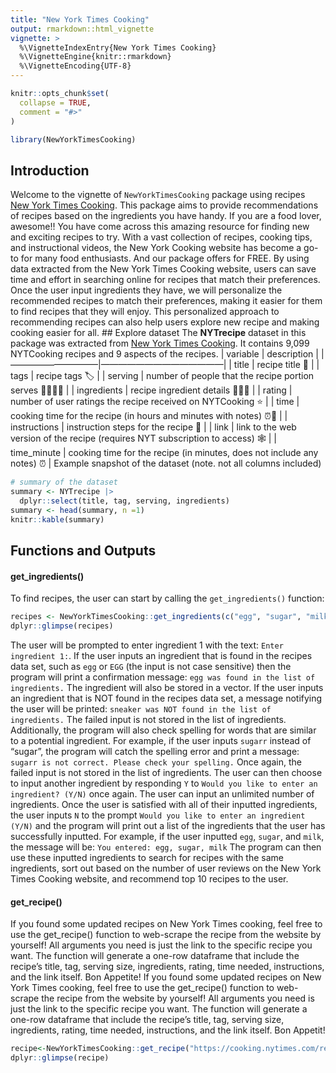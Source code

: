```yaml
---
title: "New York Times Cooking"
output: rmarkdown::html_vignette
vignette: >
  %\VignetteIndexEntry{New York Times Cooking}
  %\VignetteEngine{knitr::rmarkdown}
  %\VignetteEncoding{UTF-8}
---
```

```r
knitr::opts_chunk$set(
  collapse = TRUE,
  comment = "#>"
)
```
```r
library(NewYorkTimesCooking)
```
## Introduction
Welcome to the vignette of `NewYorkTimesCooking` package using recipes [New York Times Cooking](https://cooking.nytimes.com/). This package aims to provide recommendations of recipes based on the ingredients you have handy.
If you are a food lover, awesome!! You have come across this amazing resource for finding new and exciting recipes to try. With a vast collection of recipes, cooking tips, and instructional videos, the New York Cooking website has become a go-to for many food enthusiasts. And our package offers for FREE.
By using data extracted from the New York Times Cooking website, users can save time and effort in searching online for recipes that match their preferences. Once the user input ingredients they have, we will personalize the recommended recipes to match their preferences, making it easier for them to find recipes that they will enjoy. This personalized approach to recommending recipes can also help users explore new recipe and making cooking easier for all.
## Explore dataset
The **NYTrecipe** dataset in this package was extracted from [New York Times Cooking](https://cooking.nytimes.com/). It contains 9,099 NYTCooking recipes and 9 aspects of the recipes.
| variable     | description                                                                   |
|------------------------------|------------------------------------------|
| title        | recipe title 🍜                                                               |
| tags         | recipe tags 🏷                                                                 |
| serving      | number of people that the recipe portion serves 👨‍👩‍👧‍👦                            |
| ingredients  | recipe ingredient details 🌽🍗🥕                                              |
| rating       | number of user ratings the recipe received on NYTCooking ⭐️                   |
| time         | cooking time for the recipe (in hours and minutes with notes) ⏰📝            |
| instructions | instruction steps for the recipe 📝                                           |
| link         | link to the web version of the recipe (requires NYT subscription to access) 🕸 |
| time_minute  | cooking time for the recipe (in minutes, does not include any notes) ⏰       |
Example snapshot of the dataset (note. not all columns included)
```r
# summary of the dataset 
summary <- NYTrecipe |>
  dplyr::select(title, tag, serving, ingredients)
summary <- head(summary, n =1)
knitr::kable(summary)
```
## Functions and Outputs
#### get_ingredients()
To find recipes, the user can start by calling the `get_ingredients()` function:
```r
recipes <- NewYorkTimesCooking::get_ingredients(c("egg", "sugar", "milk"))
dplyr::glimpse(recipes)
```
The user will be prompted to enter ingredient 1 with the text: `Enter ingredient 1:`.
If the user inputs an ingredient that is found in the recipes data set, such as `egg` or `EGG` (the input is not case sensitive) then the program will print a confirmation message: `egg was found in the list of ingredients.` The ingredient will also be stored in a vector.
If the user inputs an ingredient that is NOT found in the recipes data set, a message notifying the user will be printed: `sneaker was NOT found in the list of ingredients.` The failed input is not stored in the list of ingredients.
Additionally, the program will also check spelling for words that are similar to a potential ingredient. For example, if the user inputs `sugarr` instead of "sugar", the program will catch the spelling error and print a message: `sugarr is not correct. Please check your spelling.` Once again, the failed input is not stored in the list of ingredients.
The user can then choose to input another ingredient by responding `Y` to `Would you like to enter an ingredient? (Y/N)` once again. The user can input an unlimited number of ingredients.
Once the user is satisfied with all of their inputted ingredients, the user inputs `N` to the prompt `Would you like to enter an ingredient (Y/N)` and the program will print out a list of the ingredients that the user has successfully inputted. For example, if the user inputted `egg`, `sugar`, and `milk`, the message will be:
`You entered: egg, sugar, milk`
The program can then use these inputted ingredients to search for recipes with the same ingredients, sort out based on the number of user reviews on the New York Times Cooking website, and recommend top 10 recipes to the user.

#### get_recipe()

If you found some updated recipes on New York Times cooking, feel free to use the get_recipe() function to web-scrape the recipe from the website by yourself! All arguments you need is just the link to the specific recipe you want. The function will generate a one-row dataframe that include the recipe's title, tag, serving size, ingredients, rating, time needed, instructions, and the link itself. Bon Appetite!
If you found some updated recipes on New York Times cooking, feel free to use the get_recipe() function to web-scrape the recipe from the website by yourself! All arguments you need is just the link to the specific recipe you want. The function will generate a one-row dataframe that include the recipe's title, tag, serving size, ingredients, rating, time needed, instructions, and the link itself. Bon Appetit!

```r
recipe<-NewYorkTimesCooking::get_recipe("https://cooking.nytimes.com/recipes/1020260-olive-oil-roasted-chicken-with-caramelized-carrots?action=click&module=video%20carousel&region=video%20carousel&pgType=homepage&rank=2")
dplyr::glimpse(recipe)
```
